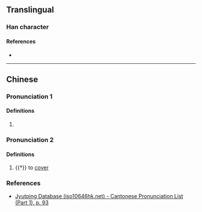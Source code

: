 {{character info}}
==Translingual==

===Han character===
{{Han char|rn=38|rad=女|as=08|sn=11|four=|canj=VAPP|ids=⿰女昆}}

====References====
* {{Han ref|kx=0265.200|dkj=06438|dj=0532.180|hdz=21058.010|uh=5A6B|ud=23147}}

----

==Chinese==
{{zh-forms}}

===Pronunciation 1===
{{zh-pron
|m=kūn
|c=gwan1
|cat=
}}

====Definitions====
{{zh-hanzi}}

# {{zh-used2|n}}

===Pronunciation 2===
{{zh-pron
|m=hǔn
|cat=v
}}

====Definitions====
{{zh-hanzi}}

# {{†}} to [[cover]]

===References===
* [http://www.iso10646hk.net/jp/document/download.jsp Jyutping Database (iso10646hk.net) - Cantonese Pronunciation List (Part 1), p. 93]